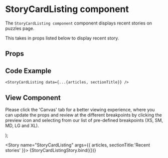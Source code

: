 

<Meta
  title="Newskit Components/Puzzles/StoryCardListing"
  component={StoryCardListing}
/>

# StoryCardListing component
The `StoryCardListing component` component displays recent stories on puzzles page.

This takes in props listed below to display recent story.

## Props
<Props of={StoryCardListing} />

## Code Example
`<StoryCardListing data={...{articles, sectionTitle}} />`

## View Component
Please click the 'Canvas' tab for a better viewing experience, where you can update the props and review at the different breakpoints by clicking the preview icon and selecting from our list of pre-defined breakpoints (XS, SM, MD, LG and XL).

  <TCThemeProvider theme={PuzzlesWebLightTheme}>
    <ContentWrapper marginInline='auto' paddingBlock='space020' paddingInline='space020'>
        <StoryCardListing {...{ articles, sectionTitle }} />
    </ContentWrapper> 
  </TCThemeProvider>
);


<Story name="StoryCardListing" args={{ articles, sectionTitle:'Recent stories' }}>
  {StoryCardListingStory.bind({})}
</Story>
